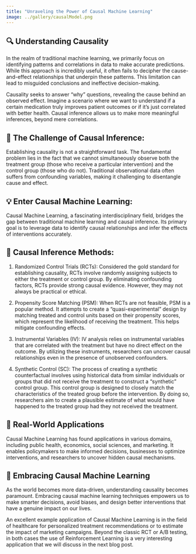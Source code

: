 ```yaml
---
title: "Unraveling the Power of Causal Machine Learning"
image: ../gallery/causalModel.png
---
```


::: justify
# 🔍 Understanding Causality

In the realm of traditional machine learning, we primarily focus on identifying patterns and correlations in data to make accurate predictions. While this approach is incredibly useful, it often fails to decipher the cause-and-effect relationships that underpin these patterns. This limitation can lead to misguided conclusions and ineffective decision-making.

Causality seeks to answer "why" questions, revealing the cause behind an observed effect. Imagine a scenario where we want to understand if a certain medication truly improves patient outcomes or if it's just correlated with better health. Causal inference allows us to make more meaningful inferences, beyond mere correlations.

## 🧩 The Challenge of Causal Inference:

Establishing causality is not a straightforward task. The fundamental problem lies in the fact that we cannot simultaneously observe both the treatment group (those who receive a particular intervention) and the control group (those who do not). Traditional observational data often suffers from confounding variables, making it challenging to disentangle cause and effect.

## 💡 Enter Causal Machine Learning:

Causal Machine Learning, a fascinating interdisciplinary field, bridges the gap between traditional machine learning and causal inference. Its primary goal is to leverage data to identify causal relationships and infer the effects of interventions accurately.

## 🎯 Causal Inference Methods:

1.  Randomized Control Trials (RCTs): Considered the gold standard for establishing causality, RCTs involve randomly assigning subjects to either the treatment or control group. By eliminating confounding factors, RCTs provide strong causal evidence. However, they may not always be practical or ethical.

2.  Propensity Score Matching (PSM): When RCTs are not feasible, PSM is a popular method. It attempts to create a "quasi-experimental" design by matching treated and control units based on their propensity scores, which represent the likelihood of receiving the treatment. This helps mitigate confounding effects.

3.  Instrumental Variables (IV): IV analysis relies on instrumental variables that are correlated with the treatment but have no direct effect on the outcome. By utilizing these instruments, researchers can uncover causal relationships even in the presence of unobserved confounders.

4.  Synthetic Control (SC): The process of creating a synthetic counterfactual involves using historical data from similar individuals or groups that did not receive the treatment to construct a "synthetic" control group. This control group is designed to closely match the characteristics of the treated group before the intervention. By doing so, researchers aim to create a plausible estimate of what would have happened to the treated group had they not received the treatment.

## 🚀 Real-World Applications

Causal Machine Learning has found applications in various domains, including public health, economics, social sciences, and marketing. It enables policymakers to make informed decisions, businesses to optimize interventions, and researchers to uncover hidden causal mechanisms.

## 🌟 Embracing Causal Machine Learning

As the world becomes more data-driven, understanding causality becomes paramount. Embracing causal machine learning techniques empowers us to make smarter decisions, avoid biases, and design better interventions that have a genuine impact on our lives.

An excellent example application of Causal Machine Learning is in the field of healthcare for personalized treatment recommendations or to estimate the impact of marketing campaigns. Beyond the classic RCT or A/B testing, in both cases the use of Reinforcement Learning is a very interesting application that we will discuss in the next blog post.
:::
